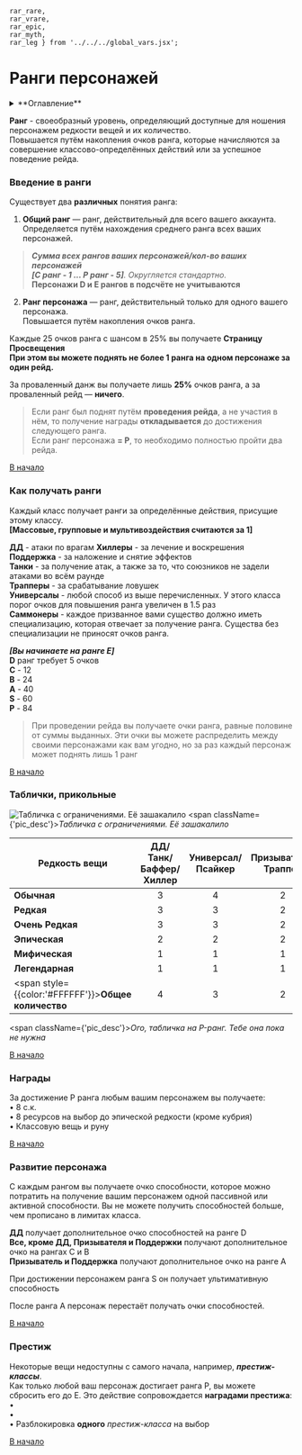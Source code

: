     rar_rare,
    rar_vrare,
    rar_epic,
    rar_myth,
    rar_leg } from '../../../global_vars.jsx';


# Ранги персонажей

<details>
    <summary> **Оглавление** </summary>

    %toc%
</details>


**Ранг** - своеобразный уровень, определяющий доступные для
ношения персонажем редкости вещей и их количество.  
Повышается путём накопления очков ранга, которые начисляются за совершение классово-определённых действий или за успешное поведение рейда.

### Введение в ранги

Существует два **различных** понятия ранга:

1. **Общий ранг** — ранг, действительный для всего вашего аккаунта.  
Определяется путём нахождения среднего ранга всех ваших персонажей.

>***Сумма всех рангов ваших персонажей/кол-во ваших персонажей***  
> _**[C ранг - 1 ... P ранг - 5]**. Округляется стандартно._  
> **Персонажи D и E рангов в подсчёте не учитываются**

2. **Ранг персонажа** — ранг, действительный только для одного вашего персонажа.  
Повышается путём накопления очков ранга.

Каждые 25 очков ранга с шансом в 25% вы получаете **Страницу Просвещения**  
**При этом вы можете поднять не более 1 ранга на одном персонаже за один рейд.**

За проваленный данж вы получаете лишь **25%** очков ранга, а за проваленный рейд — **ничего**.

>Если ранг был поднят путём **проведения рейда**, а не участия в нём, то получение награды **откладывается**
> до достижения следующего ранга.  
Если ранг персонажа **= P**, то необходимо полностью пройти два рейда.

[В начало](#top)

### Как получать ранги

Каждый класс получает ранги за определённые действия, присущие этому классу.  
**[Массовые, групповые и мультивоздействия считаются за 1]**

**ДД** - атаки по врагам 
**Хиллеры** - за лечение и воскрешения  
**Поддержка** - за наложение и снятие эффектов  
**Танки** - за получение атак, а также за то, что союзников не задели атаками во всём раунде  
**Трапперы** - за срабатывание ловушек  
**Универсалы** - любой способ из выше перечисленных. У этого класса порог очков для повышения ранга увеличен в 1.5 раз  
**Саммонеры** - каждое призванное вами существо должно иметь специализацию, которая отвечает за получение ранга. Существа без специализации не приносят очков ранга.

**_[Вы начинаете на ранге E]_**  
**D** ранг требует 5 очков  
**C** - 12  
**B** - 24  
**A** - 40  
**S** - 60  
**P** - 84  

>При проведении рейда вы получаете очки ранга, равные половине
> от суммы выданных. Эти очки вы можете распределить между
> своими персонажами как вам угодно, но за раз каждый персонаж может поднять лишь 1 ранг

[В начало](#top)

### Таблички, прикольные

![Табличка с ограничениями. Её зашакалило](/images/ranks.webp)
<span className={'pic_desc'}>*Табличка с ограничениями. Её зашакалило*</span>

<div className={'table-div'}>

| **Редкость вещи**                                           | **ДД/Танк/Баффер/Хиллер** | **Универсал/Псайкер** | **Призыватель/Траппер** |
|-------------------------------------------------------------|:-------------------------:|:---------------------:|:-----------------------:|
| <span style={{color:rar_common}}>**Обычная**</span>          |             3             |           4           |            2            |
| <span style={{color:rar_rare}}>**Редкая**</span>           |             3             |           3           |            2            |
| <span style={{color:rar_vrare}}>**Очень Редкая**</span>     |             3             |           3           |            2            |
| <span style={{color:rar_epic}}>**Эпическая**</span>        |             2             |           2           |            2            |
| <span style={{color:rar_myth}}>**Мифическая**</span>       |             1             |           1           |            1            |
| <span style={{color:rar_leg}}>**Легендарная**</span>       |             1             |           1           |            1            |
| <span style={{color:'#FFFFFF'}}>**Общее количество**</span> |             4             |           3           |            2            |

</div>

<span className={'pic_desc'}>*Ого, табличка на P-ранг. Тебе она пока не нужна*</span>

[В начало](#top)

### Награды

За достижение P ранга любым вашим персонажем вы получаете:  
• 8 с.к.  
• 8 ресурсов на выбор до эпической редкости (кроме кубрия)  
• Классовую вещь и руну

[В начало](#top)

### Развитие персонажа

С каждым рангом вы получаете очко способности, которое можно потратить на получение вашим персонажем одной пассивной или активной способности. Вы не можете получить способностей больше, чем прописано в лимитах класса.

**ДД** получает дополнительное очко способностей на ранге D  
**Все, кроме ДД, Призывателя и Поддержки** получают дополнительное очко на рангах C и B  
**Призыватель и Поддержка** получают дополнительное очко на ранге A

При достижении персонажем ранга S он получает ультимативную способность

После ранга A персонаж перестаёт получать очки способностей.

[В начало](#top)

### Престиж

Некоторые вещи недоступны с самого начала, например, **_престиж-классы_**.  
Как только любой ваш персонаж достигает ранга P, вы можете сбросить его до E. Это действие сопровождается **наградами престижа**:  
•  
•  
• Разблокировка **одного** _престиж-класса_ на выбор

[В начало](#top)

